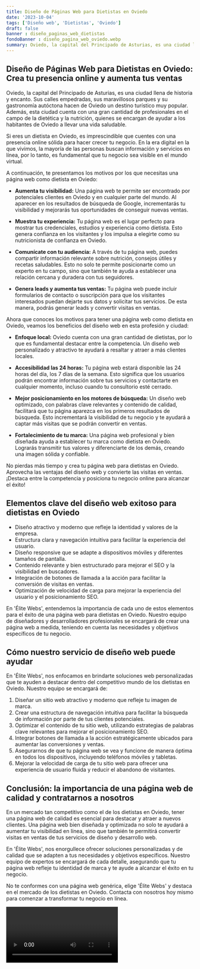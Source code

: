 ```yaml
---
title: Diseño de Páginas Web para Dietistas en Oviedo
date: '2023-10-04'
tags: ['Diseño web', 'Dietistas', 'Oviedo']
draft: false
banner : diseño_paginas_web_dietistas
fondoBanner : diseño_pagina_web_oviedo.webp
summary: Oviedo, la capital del Principado de Asturias, es una ciudad llena de historia y encanto. Sus calles empedradas, sus maravillosos parques y su gastronomía autóctona hacen de Oviedo un destino turístico muy popular. Además, esta ciudad cuenta con una gran cantidad de profesionales en el campo de la dietética y la nutrición, quienes se encargan de ayudar a los habitantes de Oviedo a llevar una vida saludable.
---
```


## Diseño de Páginas Web para Dietistas en Oviedo: Crea tu presencia online y aumenta tus ventas

Oviedo, la capital del Principado de Asturias, es una ciudad llena de historia y encanto. Sus calles empedradas, sus maravillosos parques y su gastronomía autóctona hacen de Oviedo un destino turístico muy popular. Además, esta ciudad cuenta con una gran cantidad de profesionales en el campo de la dietética y la nutrición, quienes se encargan de ayudar a los habitantes de Oviedo a llevar una vida saludable.

Si eres un dietista en Oviedo, es imprescindible que cuentes con una presencia online sólida para hacer crecer tu negocio. En la era digital en la que vivimos, la mayoría de las personas buscan información y servicios en línea, por lo tanto, es fundamental que tu negocio sea visible en el mundo virtual.

A continuación, te presentamos los motivos por los que necesitas una página web como dietista en Oviedo:

- **Aumenta tu visibilidad:** Una página web te permite ser encontrado por potenciales clientes en Oviedo y en cualquier parte del mundo. Al aparecer en los resultados de búsqueda de Google, incrementarás tu visibilidad y mejorarás tus oportunidades de conseguir nuevas ventas.

- **Muestra tu experiencia:** Tu página web es el lugar perfecto para mostrar tus credenciales, estudios y experiencia como dietista. Esto genera confianza en los visitantes y los impulsa a elegirte como su nutricionista de confianza en Oviedo.

- **Comunícate con tu audiencia:** A través de tu página web, puedes compartir información relevante sobre nutrición, consejos útiles y recetas saludables. Esto no solo te permite posicionarte como un experto en tu campo, sino que también te ayuda a establecer una relación cercana y duradera con tus seguidores.

- **Genera leads y aumenta tus ventas:** Tu página web puede incluir formularios de contacto o suscripción para que los visitantes interesados puedan dejarte sus datos y solicitar tus servicios. De esta manera, podrás generar leads y convertir visitas en ventas.

Ahora que conoces los motivos para tener una página web como dietista en Oviedo, veamos los beneficios del diseño web en esta profesión y ciudad:

- **Enfoque local:** Oviedo cuenta con una gran cantidad de dietistas, por lo que es fundamental destacar entre la competencia. Un diseño web personalizado y atractivo te ayudará a resaltar y atraer a más clientes locales.

- **Accesibilidad las 24 horas:** Tu página web estará disponible las 24 horas del día, los 7 días de la semana. Esto significa que los usuarios podrán encontrar información sobre tus servicios y contactarte en cualquier momento, incluso cuando tu consultorio esté cerrado.

- **Mejor posicionamiento en los motores de búsqueda:** Un diseño web optimizado, con palabras clave relevantes y contenido de calidad, facilitará que tu página aparezca en los primeros resultados de búsqueda. Esto incrementará la visibilidad de tu negocio y te ayudará a captar más visitas que se podrán convertir en ventas.

- **Fortalecimiento de tu marca:** Una página web profesional y bien diseñada ayuda a establecer tu marca como dietista en Oviedo. Lograrás transmitir tus valores y diferenciarte de los demás, creando una imagen sólida y confiable.

No pierdas más tiempo y crea tu página web para dietistas en Oviedo. Aprovecha las ventajas del diseño web y convierte las visitas en ventas. ¡Destaca entre la competencia y posiciona tu negocio online para alcanzar el éxito!

<GifSeo />

<Cta />

## Elementos clave del diseño web exitoso para dietistas en Oviedo

- Diseño atractivo y moderno que refleje la identidad y valores de la empresa.
- Estructura clara y navegación intuitiva para facilitar la experiencia del usuario.
- Diseño responsive que se adapte a dispositivos móviles y diferentes tamaños de pantalla.
- Contenido relevante y bien estructurado para mejorar el SEO y la visibilidad en buscadores.
- Integración de botones de llamada a la acción para facilitar la conversión de visitas en ventas.
- Optimización de velocidad de carga para mejorar la experiencia del usuario y el posicionamiento SEO.

En 'Élite Webs', entendemos la importancia de cada uno de estos elementos para el éxito de una página web para dietistas en Oviedo. Nuestro equipo de diseñadores y desarrolladores profesionales se encargará de crear una página web a medida, teniendo en cuenta las necesidades y objetivos específicos de tu negocio.

## Cómo nuestro servicio de diseño web puede ayudar

En 'Élite Webs', nos enfocamos en brindarte soluciones web personalizadas que te ayuden a destacar dentro del competitivo mundo de los dietistas en Oviedo. Nuestro equipo se encargará de:

1. Diseñar un sitio web atractivo y moderno que refleje tu imagen de marca.
2. Crear una estructura de navegación intuitiva para facilitar la búsqueda de información por parte de tus clientes potenciales.
3. Optimizar el contenido de tu sitio web, utilizando estrategias de palabras clave relevantes para mejorar el posicionamiento SEO.
4. Integrar botones de llamada a la acción estratégicamente ubicados para aumentar las conversiones y ventas.
5. Asegurarnos de que tu página web se vea y funcione de manera óptima en todos los dispositivos, incluyendo teléfonos móviles y tabletas.
6. Mejorar la velocidad de carga de tu sitio web para ofrecer una experiencia de usuario fluida y reducir el abandono de visitantes.

## Conclusión: la importancia de una página web de calidad y contratarnos a nosotros

En un mercado tan competitivo como el de los dietistas en Oviedo, tener una página web de calidad es esencial para destacar y atraer a nuevos clientes. Una página web bien diseñada y optimizada no solo te ayudará a aumentar tu visibilidad en línea, sino que también te permitirá convertir visitas en ventas de tus servicios de diseño y desarrollo web.

En 'Élite Webs', nos enorgullece ofrecer soluciones personalizadas y de calidad que se adapten a tus necesidades y objetivos específicos. Nuestro equipo de expertos se encargará de cada detalle, asegurando que tu página web refleje tu identidad de marca y te ayude a alcanzar el éxito en tu negocio.

No te conformes con una página web genérica, elige 'Élite Webs' y destaca en el mercado de los dietistas en Oviedo. Contacta con nosotros hoy mismo para comenzar a transformar tu negocio en línea.

<Video />

<CtaBot job='Dietistas' city='Oviedo'/>

<Gmaps query='Oviedo+españa+maps' />